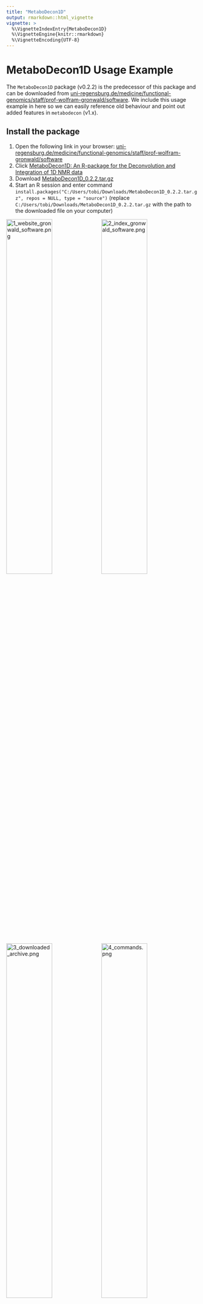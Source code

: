 ---
title: "MetaboDecon1D"
output: rmarkdown::html_vignette
vignette: >
  %\VignetteIndexEntry{MetaboDecon1D}
  %\VignetteEngine{knitr::rmarkdown}
  %\VignetteEncoding{UTF-8}
---

# MetaboDecon1D Usage Example

The `MetaboDecon1D` package (v0.2.2) is the predecessor of this package and can
be downloaded from
[uni-regensburg.de/medicine/functional-genomics/staff/prof-wolfram-gronwald/software](https://www.uni-regensburg.de/medicine/functional-genomics/staff/prof-wolfram-gronwald/software/index.html).
We include this usage example in here so we can easily reference old behaviour
and point out added features in `metabodecon` (v1.x).

## Install the package

1. Open the following link in your browser:
   [uni-regensburg.de/medicine/functional-genomics/staff/prof-wolfram-gronwald/software](https://www.uni-regensburg.de/medicine/functional-genomics/staff/prof-wolfram-gronwald/software/index.html)
2. Click [MetaboDecon1D: An R-package for the Deconvolution and Integration of
   1D NMR data](https://genomics.ur.de/software/NMR/MetaboDecon1D/)
3. Download
   [MetaboDecon1D_0.2.2.tar.gz](https://genomics.ur.de/software/NMR/MetaboDecon1D/MetaboDecon1D_0.2.2.tar.gz)
4. Start an R session and enter command
   `install.packages("C:/Users/tobi/Downloads/MetaboDecon1D_0.2.2.tar.gz", repos = NULL, type = "source")`
   (replace `C:/Users/tobi/Downloads/MetaboDecon1D_0.2.2.tar.gz` with the path
   to the downloaded file on your computer)

<img src="MetaboDecon1D/install/1_website_gronwald_software.png" width="49%" alt="1_website_gronwald_software.png">
<img src="MetaboDecon1D/install/2_index_gronwald_software.png" width="49%" alt="2_index_gronwald_software.png">
<img src="MetaboDecon1D/install/3_downloaded_archive.png" width="49%" alt="3_downloaded_archive.png">
<img src="MetaboDecon1D/install/4_commands.png" width="49%" alt="4_commands.png">

## Load package

```R
library(MetaboDecon1D)
```

## Deconvolute one spectrum in Bruker format

```R
result <- MetaboDecon1D(
    filepath = "load_example_path",
    filename = "example_human_urine_spectrum",
    file_format = "bruker"
)
```
![1_signal_borders.png](MetaboDecon1D/bruker/1_signal_borders.png)
![2_water_artefact.png](MetaboDecon1D/bruker/2_water_artefact.png)
![3_output.png](MetaboDecon1D/bruker/3_output.png)

## Visualize results and store plots as png

```R
str(result)
plot_triplets(result)
plot_lorentz_curves_save_as_png(result)
plot_spectrum_superposition_save_as_png(result)
```

![4_plots.png](MetaboDecon1D/bruker/4_plots.png)

## Deconvolute one spectrum in jcampdx format

```R
result <- MetaboDecon1D(
    filepath = "load_example_path",
    filename = "example_human_urine_spectrum.dx",
    file_format = "jcampdx"
)
str(result)
```

<img src = "MetaboDecon1D/jcamp/1_one_jcamp_dx.png" alt = "1_one_jcamp_dx.png">

## Deconvolute multiple spectra in Bruker format

```R
result <- MetaboDecon1D(
    filepath = "load_example_path",
    file_format = "bruker"
)
str(result)
```

<img src = "MetaboDecon1D/bruker/5_n_spectra_1.png" width = "49%" alt = "5_n_spectra_1.png">
<img src = "MetaboDecon1D/bruker/6_n_spectra_2.png" width = "49%" alt = "6_n_spectra_2.png">

## Deconvolute multiple spectra in jcampdx format

```R
jcamp_results <- MetaboDecon1D(
    filepath = "load_example_path",
    file_format = "jcampdx"
)
plot_triplets(jcamp_results)
plot_lorentz_curves_save_as_png(jcamp_results)
plot_spectrum_superposition_save_as_png(jcamp_results)
```

<img src = "MetaboDecon1D/jcamp/2_many_jcamp_dxs_1.png" width = "49%" alt="2_many_jcamp_dxs_1.png">
<img src = "MetaboDecon1D/jcamp/3_many_jcamp_dxs_2.png" width = "49%" alt="3_many_jcamp_dxs_2.png">
